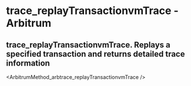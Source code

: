# trace_replayTransactionvmTrace  - Arbitrum

## trace_replayTransactionvmTrace. Replays a specified transaction and returns detailed trace information


<ArbitrumMethod_arbtrace_replayTransactionvmTrace />
